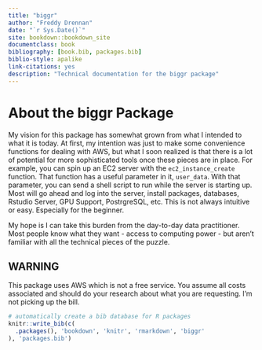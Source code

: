 ```yaml
--- 
title: "biggr"
author: "Freddy Drennan"
date: "`r Sys.Date()`"
site: bookdown::bookdown_site
documentclass: book
bibliography: [book.bib, packages.bib]
biblio-style: apalike
link-citations: yes
description: "Technical documentation for the biggr package"
---
```


# About the biggr Package

My vision for this package has somewhat grown from what I intended to what it is today. At first, my intention was just to make some convenience functions for dealing with AWS, but what I soon realized is that there is a lot of potential for more sophisticated tools once these pieces are in place. For example, you can spin up an EC2  server with the `ec2_instance_create` function. That function has a useful parameter in it, `user_data`. With that parameter, you can send a shell script to run while the server is starting up. Most will go ahead and log into the server, install packages, databases, Rstudio Server, GPU Support, PostrgreSQL, etc. This is not always intuitive or easy. Especially for the beginner. 

My hope is I can take this burden from the day-to-day data practitioner. Most people know what they want - access to computing power - but aren't familiar with all the technical pieces of the puzzle. 

## WARNING

This package uses AWS which is not a free service. You assume all costs associated and should do your research about what you are requesting. I'm not picking up the bill.

```r
# automatically create a bib database for R packages
knitr::write_bib(c(
  .packages(), 'bookdown', 'knitr', 'rmarkdown', 'biggr'
), 'packages.bib')
```
